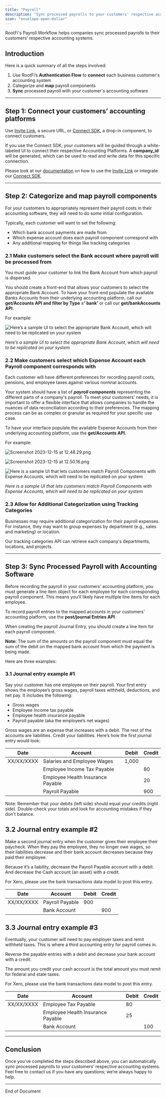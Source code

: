 ```yaml
---
title: "Payroll"
description: "Sync processed payrolls to your customers' respective accounting systems."
icon: "envelope-open-dollar"
---
```


RootFi's Payroll Workflow helps companies sync processed payrolls to their customers’ respective accounting systems.

## Introduction

Here is a quick summary of all the steps involved: 

1. Use RootFi’s **Authentication Flow** to **connect** each business customer's accounting system
2. Categorize and **map** payroll components 
3. **Sync** processed payroll with your customer's accounting software  

---

## Step 1: Connect your customers’ accounting platforms

Use [Invite Link](https://docs.rootfi.dev/documentation/concepts/rootfi-connect/invite-link), a secure URL, or [Connect SDK](https://docs.rootfi.dev/documentation/concepts/rootfi-connect/connect-sdk), a drop-in component, to connect customers. 

If you use the Connect SDK, your customers will be guided through a white-labeled UI to connect their respective Accounting Platforms. A **company_id** will be generated, which can be used to read and write data for this specific connection.

Please look at our [documentation](https://docs.rootfi.dev/docs/connect-sdk) on how to use the [Invite Link](https://docs.rootfi.dev/documentation/concepts/rootfi-connect/invite-link) or integrate our [Connect SDK](https://docs.rootfi.dev/documentation/concepts/rootfi-connect/connect-sdk). 

---

## Step 2: Categorize and map payroll components

For your customers to appropriately represent their payroll costs in their accounting software, they will need to do some initial configuration.

Typically, each customer will want to set the following:

- Which bank account payments are made from
- Which expense account does each payroll component correspond with
- Any additional mapping for things like tracking categories

### 2.1 Make customers select the Bank account where payroll will be processed from

You must guide your customer to link the Bank Account from which payroll is dispersed. 

You should create a front-end that allows your customers to select the appropriate Bank Account. To have your front-end populate the available Banks Accounts from their underlying accounting platform, call our **get/Accounts API and filter by Type =’ bank’** or call our **get/bankAccounts API.**

For example:

![*Here’s a sample UI to select the appropriate Bank Account, which will need to be replicated on your system*](Payroll%20Workflow%20Guide%20564a422ffd724174b947f0373c1fb771/Screenshot_2023-12-15_at_12.45.41.png)

*Here’s a sample UI to select the appropriate Bank Account, which will need to be replicated on your system*

### 2.2 Make customers select which Expense Account each Payroll component corresponds with

Each customer will have different preferences for recording payroll costs, pensions, and employee taxes against various nominal accounts.

Your system should have a list of ***payroll components*** representing the different parts of a company's payroll. To meet your customers’ needs, it is important to offer a flexible interface that allows companies to handle the nuances of data reconciliation according to their preferences. The mapping process can be as complex or granular as required for your specific use case.

To have your interface populate the available Expense Accounts from their underlying accounting platform, use the **get/Accounts API.**

For example:

![Screenshot 2023-12-15 at 12.48.29.png](Payroll%20Workflow%20Guide%20564a422ffd724174b947f0373c1fb771/Screenshot_2023-12-15_at_12.48.29.png)

![Screenshot 2023-12-15 at 12.50.16.png](Payroll%20Workflow%20Guide%20564a422ffd724174b947f0373c1fb771/Screenshot_2023-12-15_at_12.50.16.png)

![*Here is a sample UI that lets customers match Payroll Components with Expense Accounts, which will need to be replicated on your system*](Payroll%20Workflow%20Guide%20564a422ffd724174b947f0373c1fb771/Screenshot_2023-12-15_at_12.51.37.png)

*Here is a sample UI that lets customers match Payroll Components with Expense Accounts, which will need to be replicated on your system*

### 2.3 Allow for Additional Categorization using Tracking Categories

Businesses may require additional categorization for their payroll expenses. For instance, they may want to group expenses by department (e.g., sales and marketing) or location.

Our tracking categories API can retrieve each company's departments, locations, and projects.

---

## Step 3: Sync Processed Payroll with Accounting Software

Before recording the payroll in your customers’ accounting platform, you must generate a line item object for each employee for each corresponding payroll component. This means you'll likely have multiple line items for each employee.

To record payroll entries to the mapped accounts in your customers’ accounting platform, use the **post/journal Entries API**.

When creating the payroll Journal Entry, you should create a line item for each payroll component. 

**Note:** The sum of the amounts on the payroll component must equal the sum of the debit on the mapped bank account from which the payment is being made.

Here are three examples:

### 3.1 Journal entry example #1

Say your customer has one employee on their payroll. Your first entry shows the employee’s gross wages, payroll taxes withheld, deductions, and net pay. It includes the following:

- Gross wages
- Employee Income tax payable
- Employee health insurance payable
- Payroll payable (aka the employee’s net wages)

Gross wages are an expense that increases with a debit. The rest of the accounts are liabilities. Credit your liabilities. Here’s how the first journal entry would look:

| Date | Account | Debit | Credit |
| --- | --- | --- | --- |
| XX/XX/XXXX | Salaries and Employee Wages | 1,000 |  |
|  | Employee Income Tax Payable |  | 80 |
|  | Employee Health Insurance Payable |  | 20 |
|  | Payroll Payable |  | 900 |

Note: Remember that your debits (left side) should equal your credits (right side). Double-check your totals and look for accounting mistakes if they don't balance.

## 3.2 Journal entry example #2

Make a second journal entry when the customer gives their employee their paycheck. When they pay the employee, they no longer owe wages, so their liabilities decrease and their bank account decreases because they paid their employee.

Because it’s a liability, decrease the Payroll Payable account with a debit. And decrease the Cash account (an asset) with a credit.

For Xero, please use the bank transactions data model to post this entry. 

| Date | Account | Debit | Credit |
| --- | --- | --- | --- |
| XX/XX/XXXX | Payroll Payable | 900 |  |
|  | Bank Account |  | 900 |

## 3.3 Journal entry example #3

Eventually, your customer will need to pay employer taxes and remit withheld taxes. This is where a third accounting entry for payroll comes in.

Reverse the payable entries with a debit and decrease your bank account with a credit.

The amount you credit your cash account is the total amount you must remit for federal and state taxes.

For Xero, please use the bank transactions data model to post this entry. 

| Date | Account | Debit | Credit |
| --- | --- | --- | --- |
| XX/XX/XXXX | Employee  Tax Payable | 80 |  |
|  | Employee Health Insurance Payable | 25 |  |
|  | Bank Account |  | 100 |

---

## Conclusion

Once you’ve completed the steps described above, you can automatically sync processed payrolls to your customers’ respective accounting systems. Feel free to contact us if you have any questions; we’re always happy to help. 

---

End of Document

